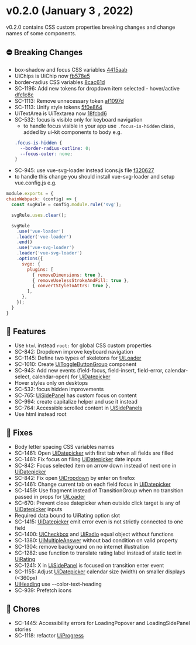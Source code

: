 
<Meta title="Releases/v0.2.0/v0.2.0" />

<style> {`
  code {
    background-color: transparent!important;
  }
`}</style>

# v0.2.0 (January 3 , 2022)
v0.2.0 contains CSS custom properties breaking changes and change names of some components.

## ⛔️ Breaking Changes
- box-shadow and focus CSS variables [4415aab](https://bitbucket.org/infermedica/symptom-checker-ui-kit/commits/4415aabe4c7562c175fa68c70fd8bd3172a12177)
- UiChips is UiChip now [fb578e5](https://bitbucket.org/infermedica/symptom-checker-ui-kit/commits/fd578e5b17ff46d7d283952c404cc2a1572496a7)
- border-radius CSS variables [8cac61d](https://bitbucket.org/infermedica/symptom-checker-ui-kit/commits/8cac61d78ff7764e4810e4b877fdcefb30234c2b)
- SC-1196: Add new tokens for dropdown item selected - hover/active [dfc1c8c](https://bitbucket.org/infermedica/symptom-checker-ui-kit/commits/dfc1c8c5882a22c0795a5cb0b32b451598aecbb4)
- SC-1113: Remove unnecessary token [af1097d](https://bitbucket.org/infermedica/symptom-checker-ui-kit/commits/af1097db26b5317732493a375d6a9a1869631a00)
- SC-1113: Unify style tokens [5f0e864](https://bitbucket.org/infermedica/symptom-checker-ui-kit/commits/5f0e864fee8558e06f0641124133b1064cf31649)
- UiTextArea is UiTextarea now [18fcbd6](https://bitbucket.org/infermedica/symptom-checker-ui-kit/commits/18fcbd6d240d2d232bd441a0fc8c73590bae91b0)
- SC-532: focus is visible only for keyboard navigation
  - to handle focus visible in your app use `.focus-is-hidden` class, added by ui-kit components to body e.g.
  ```css
  .focus-is-hidden {
    --border-radius-outline: 0;
    --focus-outer: none;
  }
  ```
- SC-945: use vue-svg-loader instead icons.js file [f320627](https://bitbucket.org/infermedica/symptom-checker-ui-kit/commits/f320627520ce19b08877dc43f041b7d7f58a4dc7)
 - to handle this change you should install vue-svg-loader and setup vue.config.js e.g.
  ```js
module.exports = {
  chainWebpack: (config) => {
    const svgRule = config.module.rule('svg');

    svgRule.uses.clear();

    svgRule
      .use('vue-loader')
      .loader('vue-loader')
      .end()
      .use('vue-svg-loader')
      .loader('vue-svg-loader')
      .options({
        svgo: {
          plugins: [
            { removeDimensions: true },
            { removeUselessStrokeAndFill: true },
            { convertStyleToAttrs: true },
          ],
        },
      });
    }
}
  ```
## 🚀 Features
- Use `html` instead `root:` for global CSS custom properties
- SC-842: Dropdown improve keyboard navigation
- SC-1145: Define two types of skeletons for [UiLoader](/?path=/docs/molecules-loader--skeleton-common)
- SC-1010: Create [UiToggleButtonGroup](/?path=/docs/molecules-togglebuttongroup--default) component
- SC-943: Add new events (field-focus, field-insert, field-error, calendar-select, calendar-open) for [UiDatepicker](/?path=/docs/organisms-datepicker--common)
- Hover styles only on desktops
- SC-532: focus hidden improvements
- SC-765: [UiSidePanel](/?path=/docs/organisms-sidepanel--terms-of-service) has custom focus on content
- SC-994: create capitalize helper and use it instead
- SC-764: Accessible scrolled content in [UiSidePanels](/?path=/docs/organisms-sidepanel--terms-of-service)
- Use html instead root

## 🐛 Fixes
- Body letter spacing CSS variables names
- SC-1461: Open [UiDatepicker](/?path=/docs/organisms-datepicker--common) with first tab when all fields are filled
- SC-1461: Fix focus on filing [UiDatepicker](/?path=/docs/organisms-datepicker--common) date inputs
- SC-842: Focus selected item on arrow down instead of next one in [UiDatepicker](/?path=/docs/organisms-datepicker--common)
- SC-842: Fix open [UiDropdown](/?path=/docs/molecules-dropdown--with-toggle-slot) by enter on firefox
- SC-1461: Change current tab on each field focus in [UiDatepicker](/?path=/docs/organisms-datepicker--common)
- SC-1459: Use fragment instead of TransitionGroup when no transition passed in props for [UiLoader](/?path=/docs/molecules-loader--spinner)
- SC-670: Prevent close datepicker when outside click target is any of [UiDatepicker](/?path=/docs/organisms-datepicker--common) inputs
- Required data bound to UiRating option slot
- SC-1415: [UiDatepicker](/?path=/docs/organisms-datepicker--common) emit error even is not strictly connected to one field
- SC-1400: [UiCheckbox](/?path=/docs/atoms-checkbox--with-label) and [UiRadio](/?path=/docs/atoms-radio--with-label) equal object without functions
- SC-1380: [UiMultipleAnswer](/?path=/docs/organisms-multipleanswer--with-multiple-choices) without bad condition on valid property
- SC-1304: remove background on no internet illustration
- SC-1282: use function to translate rating label instead of static text in [UiRating](/?path=/docs/molecules-rating--common)
- SC-1241: X in [UiSidePanel](/?path=/docs/organisms-sidepanel--terms-of-service) is focused on transition enter event
- SC-1155: Adjust [UiDatepicker](/?path=/docs/organisms-datepicker--common) calendar size (width) on smaller displays (<360px)
- [UiHeading](/?path=/docs/atoms-heading--common) use --color-text-heading
- SC-939: Prefetch icons

## 🧹 Chores
- SC-1445: Accessibility errors for LoadingPopover and LoadingSidePanel stories
- SC-1118: refactor [UiProgress](/?path=/docs/atoms-progress--common)
